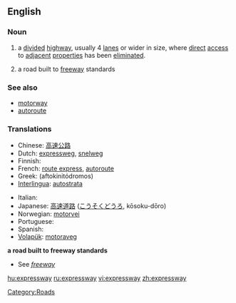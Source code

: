 ==English==

===Noun===
{{en-noun}}

# {{context|parts of the US}} a [[divide]]d [[highway]], usually 4 [[lane]]s or wider in size, where [[direct]] [[access]] to [[adjacent]] [[properties]] has been [[eliminated]].
# {{context|Canada|New Zealand|parts of the US}} a road built to [[freeway]] standards
{{wikipedia}}

===See also===
*[[motorway]]
*[[autoroute]]

===Translations===
{{rfc-level|Translations at L3+}}
{{trans-top|a divided highway where direct access to adjacent properties has been eliminated}}
* Chinese: [[高速公路]]
* Dutch: [[expressweg]], [[snelweg]]
* Finnish: {{t-|fi|moottoritie}}
* French: [[route express]], [[autoroute]]
* Greek: {{t|el|αυτοκινητόδρομος|m|sc=Grek}} (aftokinitódromos)
* [[Interlingua]]: [[autostrata]]
{{trans-mid}}
* Italian: {{t-|it|superstrada}}
* Japanese: [[高速道路]] ([[こうそくどうろ]], kōsoku-dōro)
* Norwegian: [[motorvei]]
* Portuguese: {{t-|pt|autopista}}
* Spanish: {{t+|es|autopista}}
* [[Volapük]]: [[motoraveg]]
{{trans-bottom}}

'''a road built to freeway standards'''
* See ''[[freeway]]''

[[Category:Roads]]

[[hu:expressway]]
[[ru:expressway]]
[[vi:expressway]]
[[zh:expressway]]